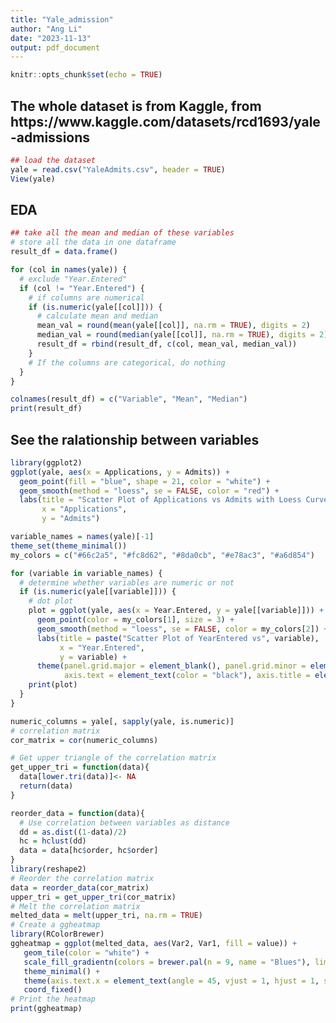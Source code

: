 ```yaml
---
title: "Yale_admission"
author: "Ang Li"
date: "2023-11-13"
output: pdf_document
---
```


```r
knitr::opts_chunk$set(echo = TRUE)
```

## The whole dataset is from Kaggle, from https://www.kaggle.com/datasets/rcd1693/yale-admissions 
```r
## load the dataset
yale = read.csv("YaleAdmits.csv", header = TRUE)
View(yale)
```

## EDA
```r
## take all the mean and median of these variables
# store all the data in one dataframe
result_df = data.frame()

for (col in names(yale)) {
  # exclude "Year.Entered"
  if (col != "Year.Entered") {
    # if columns are numerical
    if (is.numeric(yale[[col]])) {
      # calculate mean and median
      mean_val = round(mean(yale[[col]], na.rm = TRUE), digits = 2)
      median_val = round(median(yale[[col]], na.rm = TRUE), digits = 2)
      result_df = rbind(result_df, c(col, mean_val, median_val))
    }
    # If the columns are categorical, do nothing
  }
}

colnames(result_df) = c("Variable", "Mean", "Median")
print(result_df)
```

## See the ralationship between variables
```r
library(ggplot2)
ggplot(yale, aes(x = Applications, y = Admits)) +
  geom_point(fill = "blue", shape = 21, color = "white") +
  geom_smooth(method = "loess", se = FALSE, color = "red") +
  labs(title = "Scatter Plot of Applications vs Admits with Loess Curve",
       x = "Applications",
       y = "Admits")
```

```r
variable_names = names(yale)[-1]
theme_set(theme_minimal())
my_colors = c("#66c2a5", "#fc8d62", "#8da0cb", "#e78ac3", "#a6d854")

for (variable in variable_names) {
  # determine whether variables are numeric or not
  if (is.numeric(yale[[variable]])) {
    # dot plot
    plot = ggplot(yale, aes(x = Year.Entered, y = yale[[variable]])) +
      geom_point(color = my_colors[1], size = 3) +  
      geom_smooth(method = "loess", se = FALSE, color = my_colors[2]) + # add the curved line to fit
      labs(title = paste("Scatter Plot of YearEntered vs", variable),
           x = "Year.Entered",
           y = variable) +
      theme(panel.grid.major = element_blank(), panel.grid.minor = element_blank(), 
            axis.text = element_text(color = "black"), axis.title = element_text(color = "black"))  
    print(plot)
  }
}
```

```R
numeric_columns = yale[, sapply(yale, is.numeric)]
# correlation matrix
cor_matrix = cor(numeric_columns)

# Get upper triangle of the correlation matrix
get_upper_tri = function(data){
  data[lower.tri(data)]<- NA
  return(data)
}

reorder_data = function(data){
  # Use correlation between variables as distance
  dd = as.dist((1-data)/2)
  hc = hclust(dd)
  data = data[hc$order, hc$order]
}
library(reshape2)
# Reorder the correlation matrix
data = reorder_data(cor_matrix)
upper_tri = get_upper_tri(cor_matrix)
# Melt the correlation matrix
melted_data = melt(upper_tri, na.rm = TRUE)
# Create a ggheatmap
library(RColorBrewer)
ggheatmap = ggplot(melted_data, aes(Var2, Var1, fill = value)) +
   geom_tile(color = "white") +
   scale_fill_gradientn(colors = brewer.pal(n = 9, name = "Blues"), limits = c(-1, 1), name = "Pearson\nCorrelation") +
   theme_minimal() +
   theme(axis.text.x = element_text(angle = 45, vjust = 1, hjust = 1, size = 12)) +
   coord_fixed()
# Print the heatmap
print(ggheatmap)
```

